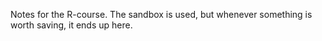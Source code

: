 Notes for the R-course. 
The sandbox is used, but whenever something is worth saving, it ends up here. 

